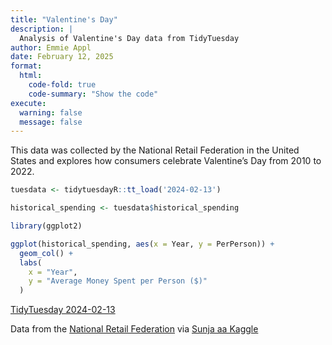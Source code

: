 ```yaml
---
title: "Valentine's Day"
description: |
  Analysis of Valentine's Day data from TidyTuesday
author: Emmie Appl
date: February 12, 2025
format:
  html:
    code-fold: true
    code-summary: "Show the code"
execute:
  warning: false
  message: false
---
```


This data was collected by the National Retail Federation in the United States and explores how consumers celebrate Valentine's Day from 2010 to 2022.

```r
tuesdata <- tidytuesdayR::tt_load('2024-02-13')

historical_spending <- tuesdata$historical_spending

library(ggplot2)

ggplot(historical_spending, aes(x = Year, y = PerPerson)) +
  geom_col() +
  labs(
    x = "Year",
    y = "Average Money Spent per Person ($)"
  )
```

[TidyTuesday 2024-02-13](https://github.com/rfordatascience/tidytuesday/blob/main/data/2024/2024-02-13/readme.md)

Data from the [National Retail Federation](https://nrf.com/research-insights/holiday-data-and-trends/valentines-day/valentines-day-data-center) via [Sunja aa Kaggle](https://www.kaggle.com/datasets/infinator/happy-valentines-day-2022)
